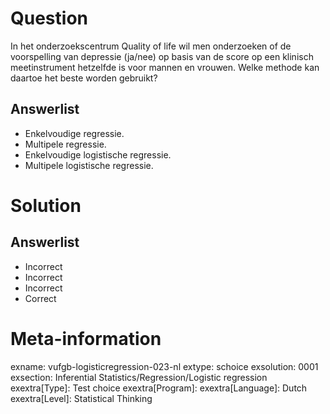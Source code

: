 Question
========

In het onderzoekscentrum Quality of life wil men onderzoeken of de voorspelling van depressie (ja/nee) op basis van de score op een klinisch meetinstrument hetzelfde is voor mannen en vrouwen. Welke methode kan daartoe het beste worden gebruikt?
  
Answerlist
----------
* Enkelvoudige regressie.
* Multipele regressie.
* Enkelvoudige logistische regressie.
* Multipele logistische regressie.


Solution
========

Answerlist
----------
* Incorrect
* Incorrect
* Incorrect
* Correct

Meta-information
================
exname: vufgb-logisticregression-023-nl
extype: schoice
exsolution: 0001
exsection: Inferential Statistics/Regression/Logistic regression
exextra[Type]: Test choice
exextra[Program]: 
exextra[Language]: Dutch
exextra[Level]: Statistical Thinking
